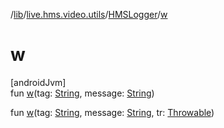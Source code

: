 /[lib](/api-reference/android/v2/home/content)/[live.hms.video.utils](../index)/[HMSLogger](index)/[w](w)

# w

[androidJvm]\
fun [w](w)(tag: [String](https://kotlinlang.org/api/latest/jvm/stdlib/kotlin/-string/index.html), message: [String](https://kotlinlang.org/api/latest/jvm/stdlib/kotlin/-string/index.html))

fun [w](w)(tag: [String](https://kotlinlang.org/api/latest/jvm/stdlib/kotlin/-string/index.html), message: [String](https://kotlinlang.org/api/latest/jvm/stdlib/kotlin/-string/index.html), tr: [Throwable](https://kotlinlang.org/api/latest/jvm/stdlib/kotlin/-throwable/index.html))
